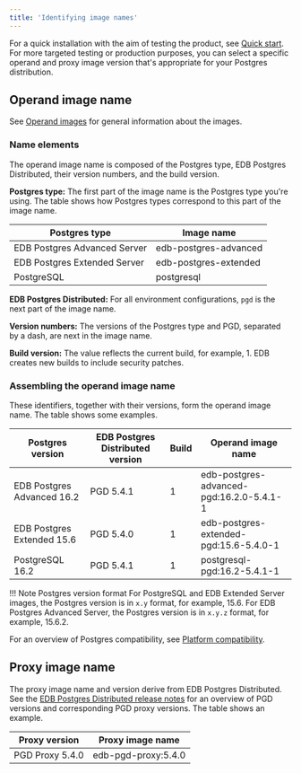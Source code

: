 ```yaml
---
title: 'Identifying image names'
---
```


For a quick installation with the aim of testing the product, see [Quick start](/postgres_distributed_for_kubernetes/latest/quickstart/).
For more targeted testing or production purposes, 
you can select a specific operand and proxy image version that's appropriate for your Postgres distribution.

## Operand image name 

See [Operand images](private_registries/#operand-images) for general information about the images.  

### Name elements 

The operand image name is composed of the Postgres type, EDB Postgres Distributed, their version numbers, and the build version.

**Postgres type:** The first part of the image name is the Postgres type you're using. The table shows how Postgres types correspond to this part of the image name.

| Postgres type                | Image name            |
|------------------------------|-----------------------|
| EDB Postgres Advanced Server | edb-postgres-advanced |
| EDB Postgres Extended Server | edb-postgres-extended |
| PostgreSQL                   | postgresql            |

**EDB Postgres Distributed:** For all environment configurations, `pgd` is the next part of the image name.

**Version numbers:** The versions of the Postgres type and PGD, separated by a dash, are next in the image name.

**Build version:** The value reflects the current build, for example, 1. EDB creates new builds to include security patches. 

### Assembling the operand image name 

These identifiers, together with their versions, form the operand image name. The table shows some examples. 

| Postgres version           | EDB Postgres Distributed version | Build | Operand image name                       |
|----------------------------|----------------------------------|-------|------------------------------------------|
| EDB Postgres Advanced 16.2 | PGD 5.4.1                        | 1     | edb-postgres-advanced-pgd:16.2.0-5.4.1-1 |
| EDB Postgres Extended 15.6 | PGD 5.4.0                        | 1     | edb-postgres-extended-pgd:15.6-5.4.0-1   |
| PostgreSQL 16.2            | PGD 5.4.1                        | 1     | postgresql-pgd:16.2-5.4.1-1              |

!!! Note Postgres version format
    For PostgreSQL and EDB Extended Server images, the Postgres version is in `x.y` format, for example, 15.6. For EDB Postgres Advanced Server, the Postgres version is in `x.y.z` format, for example, 15.6.2.

For an overview of Postgres compatibility, see [Platform compatibility](https://www.enterprisedb.com/resources/platform-compatibility).

## Proxy image name 

The proxy image name and version derive from EDB Postgres Distributed. See the [EDB Postgres Distributed release notes](/pgd/latest/rel_notes/) for an overview of PGD versions and corresponding PGD proxy versions. The table shows an example. 

| Proxy version   | Proxy image name    |
|-----------------|---------------------|
| PGD Proxy 5.4.0 | edb-pgd-proxy:5.4.0 |
